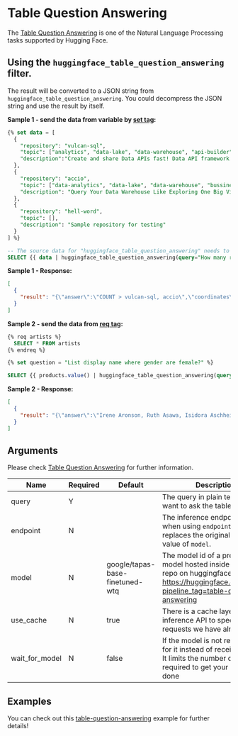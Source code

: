 # Table Question Answering

The [Table Question Answering](https://huggingface.co/docs/api-inference/detailed_parameters#table-question-answering-task) is one of the Natural Language Processing tasks supported by Hugging Face.

## Using the `huggingface_table_question_answering` filter.

The result will be converted to a JSON string from `huggingface_table_question_answering`. You could decompress the JSON string and use the result by itself.

**Sample 1 - send the data from variable by [set tag](https://vulcansql.com/docs/develop/advance#set-variables):**

```sql
{% set data = [
  {
    "repository": "vulcan-sql",
    "topic": ["analytics", "data-lake", "data-warehouse", "api-builder"],
    "description":"Create and share Data APIs fast! Data API framework for DuckDB, ClickHouse, Snowflake, BigQuery, PostgreSQL"
  },
  {
    "repository": "accio",
    "topic": ["data-analytics", "data-lake", "data-warehouse", "bussiness-intelligence"],
    "description": "Query Your Data Warehouse Like Exploring One Big View."
  },
  {
    "repository": "hell-word",
    "topic": [],
    "description": "Sample repository for testing"
  }
] %}

-- The source data for "huggingface_table_question_answering" needs to be an array of objects.
SELECT {{ data | huggingface_table_question_answering(query="How many repositories related to data-lake topic?") }}
```

**Sample 1 - Response:**

```json
[
  {
    "result": "{\"answer\":\"COUNT > vulcan-sql, accio\",\"coordinates\":[[0,0],[1,0]],\"cells\":[\"vulcan-sql\",\"accio\"],\"aggregator\":\"COUNT\"}"
  }
]
```

**Sample 2 - send the data from [req tag](https://vulcansql.com/docs/develop/predefined-queries):**

```sql
{% req artists %}
  SELECT * FROM artists
{% endreq %}

{% set question = "List display name where gender are female?" %}

SELECT {{ products.value() | huggingface_table_question_answering(query=question, model="microsoft/tapex-base-finetuned-wtq", wait_for_model=true, use_cache=true) }}
```

**Sample 2 - Response:**

```json
[
  {
    "result": "{\"answer\":\"Irene Aronson, Ruth Asawa, Isidora Aschheim, Geneviève Asse, Dana Atchley, Aino Aalto, Berenice Abbott\",\"coordinates\":[[8,1],[16,1],[17,1],[23,1],[25,1],[29,1],[35,1]],\"cells\":[\"Irene Aronson\",\"Ruth Asawa\",\"Isidora Aschheim\",\"Geneviève Asse\",\"Dana Atchley\",\"Aino Aalto\",\"Berenice Abbott\"],\"aggregator\":\"NONE\"}"
  }
]
```

## Arguments

Please check [Table Question Answering](https://huggingface.co/docs/api-inference/detailed_parameters#table-question-answering-task) for further information.

| Name           | Required | Default                         | Description                                                                                                                                                |
|----------------|----------|---------------------------------|------------------------------------------------------------------------------------------------------------------------------------------------------------|
| query          | Y        |                                 | The query in plain text that you want to ask the table.                                                                                                    |
| endpoint       | N        |                                 | The inference endpoint URL, when using `endpoint`, it replaces the original default value of `model`.                                                      |
| model          | N        | google/tapas-base-finetuned-wtq | The model id of a pre-trained model hosted inside a model repo on huggingface.co. See: https://huggingface.co/models?pipeline_tag=table-question-answering |
| use_cache      | N        | true                            | There is a cache layer on the inference API to speedup requests we have already seen                                                                       |
| wait_for_model | N        | false                           | If the model is not ready, wait for it instead of receiving 503. It limits the number of requests required to get your inference done                      |


## Examples

You can check out this [table-question-answering](https://github.com/Canner/vulcan-sql-examples/tree/main/huggingface/table-question-answering) example for further details!